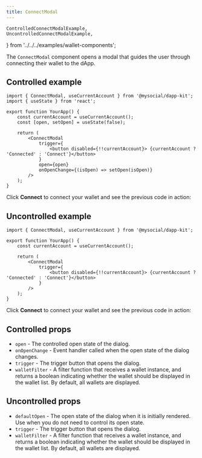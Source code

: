```yaml
---
title: ConnectModal
---
```


	ControlledConnectModalExample,
	UncontrolledConnectModalExample,
} from '../../../examples/wallet-components';

The `ConnectModal` component opens a modal that guides the user through connecting their wallet to
the dApp.

## Controlled example

```tsx
import { ConnectModal, useCurrentAccount } from '@mysocial/dapp-kit';
import { useState } from 'react';

export function YourApp() {
	const currentAccount = useCurrentAccount();
	const [open, setOpen] = useState(false);

	return (
		<ConnectModal
			trigger={
				<button disabled={!!currentAccount}> {currentAccount ? 'Connected' : 'Connect'}</button>
			}
			open={open}
			onOpenChange={(isOpen) => setOpen(isOpen)}
		/>
	);
}
```

Click **Connect** to connect your wallet and see the previous code in action:

<ControlledConnectModalExample />

## Uncontrolled example

```tsx
import { ConnectModal, useCurrentAccount } from '@mysocial/dapp-kit';

export function YourApp() {
	const currentAccount = useCurrentAccount();

	return (
		<ConnectModal
			trigger={
				<button disabled={!!currentAccount}> {currentAccount ? 'Connected' : 'Connect'}</button>
			}
		/>
	);
}
```

Click **Connect** to connect your wallet and see the previous code in action:

<UncontrolledConnectModalExample />

## Controlled props

- `open` - The controlled open state of the dialog.
- `onOpenChange` - Event handler called when the open state of the dialog changes.
- `trigger` - The trigger button that opens the dialog.
- `walletFilter` - A filter function that receives a wallet instance, and returns a boolean
  indicating whether the wallet should be displayed in the wallet list. By default, all wallets are
  displayed.

## Uncontrolled props

- `defaultOpen` - The open state of the dialog when it is initially rendered. Use when you do not
  need to control its open state.
- `trigger` - The trigger button that opens the dialog.
- `walletFilter` - A filter function that receives a wallet instance, and returns a boolean
  indicating whether the wallet should be displayed in the wallet list. By default, all wallets are
  displayed.
